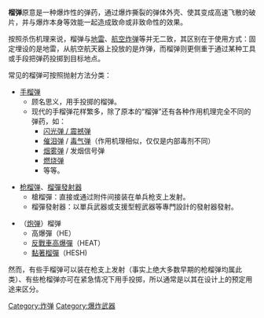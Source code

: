 {{Unreferenced|time=2016-06-16T16:11:39+00:00}}
'''榴弹'''原意是一种爆炸性的弹药，通过爆炸撕裂的弹体外壳、使其变成高速飞散的破片，并与爆炸本身等效能一起造成致命或非致命性的效果。

按照杀伤机理来说，榴弹与[[地雷|地雷]]、[[航空炸弹|航空炸弹]]等并无二致，其区别在于使用方式：固定埋设的是地雷，从航空航天器上投放的是炸弹，而榴弹则更侧重于通过某种工具或手段把弹药投掷到目标地点。

常见的榴弹可按照抛射方法分类：
* [[手榴弹|手榴弹]]
** 顾名思义，用手投掷的榴弹。
** 现代的手榴弹花样繁多，除了原本的“榴弹”还有各种作用机理完全不同的弹药，如：
*** [[闪光弹|闪光弹 / 震撼弹]]
*** [[催淚彈|催泪弹]] / [[毒气|毒气弹]]（作用机理相似，仅仅是内部毒剂不同）
*** [[煙霧彈|烟雾弹]] / 发烟信号弹
*** [[燃烧弹|燃烧弹]]
*** 等等。

* [[步槍用榴彈|枪榴弹]]、[[榴彈發射器|榴彈發射器]]
** 槍榴彈：直接或通过附件间接装在单兵枪支上发射。
** 榴彈發射器：以單兵武器或支援型輕武器等專門設計的發射器發射。

* （[[炮弹|炮弹]]）榴弹
** 高爆彈（HE）
** [[反戰車高爆彈|反戰車高爆彈]]（HEAT）
** [[黏著榴彈|黏著榴彈]]（HESH)

然而，有些手榴弹可以装在枪支上发射（事实上绝大多数早期的枪榴弹均属此类）、有些枪榴弹亦可在紧急情况下用手投掷，所以通常是以其在设计上的预定用途来区分。

[[Category:炸弹|Category:炸弹]]
[[Category:爆炸武器|Category:爆炸武器]]